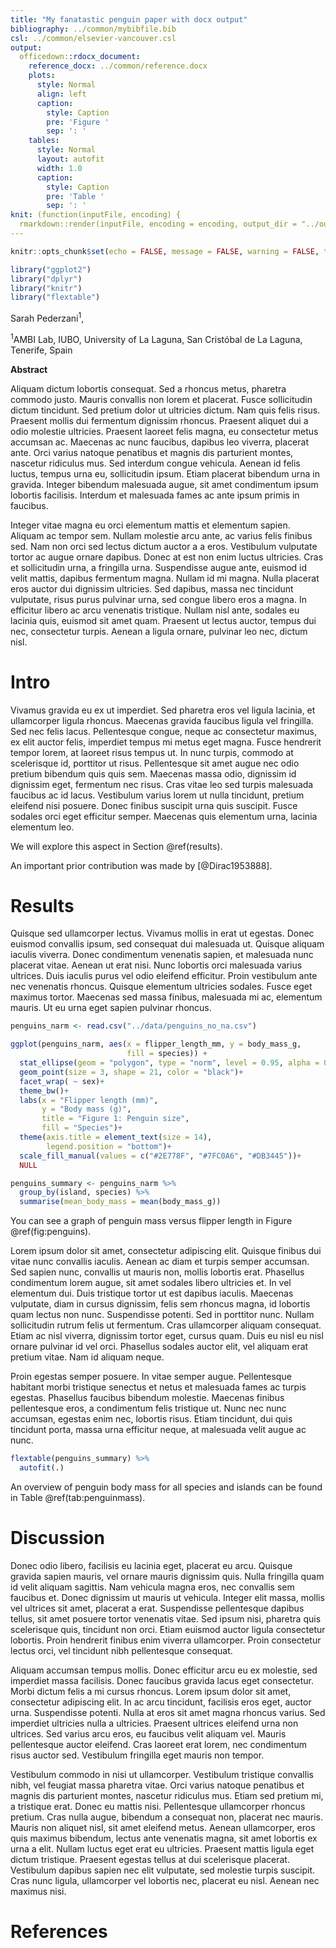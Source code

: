 ```yaml
---
title: "My fanatastic penguin paper with docx output"
bibliography: ../common/mybibfile.bib
csl: ../common/elsevier-vancouver.csl
output: 
  officedown::rdocx_document:
    reference_docx: ../common/reference.docx
    plots:
      style: Normal
      align: left
      caption:
        style: Caption
        pre: 'Figure '
        sep: ': '
    tables:
      style: Normal
      layout: autofit
      width: 1.0
      caption:
        style: Caption
        pre: 'Table '
        sep: ': '
knit: (function(inputFile, encoding) {
  rmarkdown::render(inputFile, encoding = encoding, output_dir = "../output/") }) 
---
```


```r
knitr::opts_chunk$set(echo = FALSE, message = FALSE, warning = FALSE, tab.topcaption = TRUE, fig.path = "../output/", dev=c('png'))

library("ggplot2")
library("dplyr")
library("knitr")
library("flextable")
```

Sarah Pederzani^1^, 

::: {custom-style=affiliation}
^1^AMBI Lab, IUBO, University of La Laguna, San Cristóbal de La Laguna, Tenerife, Spain  
:::

**Abstract**

Aliquam dictum lobortis consequat. Sed a rhoncus metus, pharetra commodo justo. Mauris convallis non lorem et placerat. Fusce sollicitudin dictum tincidunt. Sed pretium dolor ut ultricies dictum. Nam quis felis risus. Praesent mollis dui fermentum dignissim rhoncus. Praesent aliquet dui a odio molestie ultricies. Praesent laoreet felis magna, eu consectetur metus accumsan ac. Maecenas ac nunc faucibus, dapibus leo viverra, placerat ante. Orci varius natoque penatibus et magnis dis parturient montes, nascetur ridiculus mus. Sed interdum congue vehicula. Aenean id felis luctus, tempus urna eu, sollicitudin ipsum. Etiam placerat bibendum urna in gravida. Integer bibendum malesuada augue, sit amet condimentum ipsum lobortis facilisis. Interdum et malesuada fames ac ante ipsum primis in faucibus.

Integer vitae magna eu orci elementum mattis et elementum sapien. Aliquam ac tempor sem. Nullam molestie arcu ante, ac varius felis finibus sed. Nam non orci sed lectus dictum auctor a a eros. Vestibulum vulputate tortor ac augue ornare dapibus. Donec at est non enim luctus ultricies. Cras et sollicitudin urna, a fringilla urna. Suspendisse augue ante, euismod id velit mattis, dapibus fermentum magna. Nullam id mi magna. Nulla placerat eros auctor dui dignissim ultricies. Sed dapibus, massa nec tincidunt vulputate, risus purus pulvinar urna, sed congue libero eros a magna. In efficitur libero ac arcu venenatis tristique. Nullam nisl ante, sodales eu lacinia quis, euismod sit amet quam. Praesent ut lectus auctor, tempus dui nec, consectetur turpis. Aenean a ligula ornare, pulvinar leo nec, dictum nisl.

\newpage



# Intro

Vivamus gravida eu ex ut imperdiet. Sed pharetra eros vel ligula lacinia, et ullamcorper ligula rhoncus. Maecenas gravida faucibus ligula vel fringilla. Sed nec felis lacus. Pellentesque congue, neque ac consectetur maximus, ex elit auctor felis, imperdiet tempus mi metus eget magna. Fusce hendrerit tempor lorem, at laoreet risus tempus ut. In nunc turpis, commodo at scelerisque id, porttitor ut risus. Pellentesque sit amet augue nec odio pretium bibendum quis quis sem. Maecenas massa odio, dignissim id dignissim eget, fermentum nec risus. Cras vitae leo sed turpis malesuada faucibus ac id lacus. Vestibulum varius lorem ut nulla tincidunt, pretium eleifend nisi posuere. Donec finibus suscipit urna quis suscipit. Fusce sodales orci eget efficitur semper. Maecenas quis elementum urna, lacinia elementum leo.

We will explore this aspect in Section \@ref(results). 

An important prior contribution was made by [@Dirac1953888]. 

# Results {#results}

Quisque sed ullamcorper lectus. Vivamus mollis in erat ut egestas. Donec euismod convallis ipsum, sed consequat dui malesuada ut. Quisque aliquam iaculis viverra. Donec condimentum venenatis sapien, et malesuada nunc placerat vitae. Aenean ut erat nisi. Nunc lobortis orci malesuada varius ultrices. Duis iaculis purus vel odio eleifend efficitur. Proin vestibulum ante nec venenatis rhoncus. Quisque elementum ultricies sodales. Fusce eget maximus tortor. Maecenas sed massa finibus, malesuada mi ac, elementum mauris. Ut eu urna eget sapien pulvinar rhoncus.


```r

penguins_narm <- read.csv("../data/penguins_no_na.csv")

```


```r

ggplot(penguins_narm, aes(x = flipper_length_mm, y = body_mass_g, 
                          fill = species)) + 
  stat_ellipse(geom = "polygon", type = "norm", level = 0.95, alpha = 0.3, color = NA)+
  geom_point(size = 3, shape = 21, color = "black")+
  facet_wrap( ~ sex)+
  theme_bw()+
  labs(x = "Flipper length (mm)", 
       y = "Body mass (g)", 
       title = "Figure 1: Penguin size", 
       fill = "Species")+
  theme(axis.title = element_text(size = 14), 
        legend.position = "bottom")+
  scale_fill_manual(values = c("#2E778F", "#7FC0A6", "#DB3445"))+
  NULL

```


```r

penguins_summary <- penguins_narm %>%
  group_by(island, species) %>%
  summarise(mean_body_mass = mean(body_mass_g))

```

You can see a graph of penguin mass versus flipper length in Figure \@ref(fig:penguins). 

Lorem ipsum dolor sit amet, consectetur adipiscing elit. Quisque finibus dui vitae nunc convallis iaculis. Aenean ac diam et turpis semper accumsan. Sed sapien nunc, convallis ut mauris non, mollis lobortis erat. Phasellus condimentum lorem augue, sit amet sodales libero ultricies et. In vel elementum dui. Duis tristique tortor ut est dapibus iaculis. Maecenas vulputate, diam in cursus dignissim, felis sem rhoncus magna, id lobortis quam lectus non nunc. Suspendisse potenti. Sed in porttitor nunc. Nullam sollicitudin rutrum felis ut fermentum. Cras ullamcorper aliquam consequat. Etiam ac nisl viverra, dignissim tortor eget, cursus quam. Duis eu nisl eu nisl ornare pulvinar id vel orci. Phasellus sodales auctor elit, vel aliquam erat pretium vitae. Nam id aliquam neque.

Proin egestas semper posuere. In vitae semper augue. Pellentesque habitant morbi tristique senectus et netus et malesuada fames ac turpis egestas. Phasellus faucibus bibendum molestie. Maecenas finibus pellentesque eros, a condimentum felis tristique ut. Nunc nec nunc accumsan, egestas enim nec, lobortis risus. Etiam tincidunt, dui quis tincidunt porta, massa urna efficitur neque, at malesuada velit augue ac nunc.

\FloatBarrier

```r

flextable(penguins_summary) %>%
  autofit(.)

```

An overview of penguin body mass for all species and islands can be found in Table \@ref(tab:penguinmass). 

# Discussion

Donec odio libero, facilisis eu lacinia eget, placerat eu arcu. Quisque gravida sapien mauris, vel ornare mauris dignissim quis. Nulla fringilla quam id velit aliquam sagittis. Nam vehicula magna eros, nec convallis sem faucibus et. Donec dignissim ut mauris ut vehicula. Integer elit massa, mollis vel ultrices sit amet, placerat a erat. Suspendisse pellentesque dapibus tellus, sit amet posuere tortor venenatis vitae. Sed ipsum nisi, pharetra quis scelerisque quis, tincidunt non orci. Etiam euismod auctor ligula consectetur lobortis. Proin hendrerit finibus enim viverra ullamcorper. Proin consectetur lectus orci, vel tincidunt nibh pellentesque consequat.

Aliquam accumsan tempus mollis. Donec efficitur arcu eu ex molestie, sed imperdiet massa facilisis. Donec faucibus gravida lacus eget consectetur. Morbi dictum felis a mi cursus rhoncus. Lorem ipsum dolor sit amet, consectetur adipiscing elit. In ac arcu tincidunt, facilisis eros eget, auctor urna. Suspendisse potenti. Nulla at eros sit amet magna rhoncus varius. Sed imperdiet ultricies nulla a ultricies. Praesent ultrices eleifend urna non ultrices. Sed varius arcu eros, eu faucibus velit aliquam vel. Mauris pellentesque auctor eleifend. Cras laoreet erat lorem, nec condimentum risus auctor sed. Vestibulum fringilla eget mauris non tempor.

Vestibulum commodo in nisi ut ullamcorper. Vestibulum tristique convallis nibh, vel feugiat massa pharetra vitae. Orci varius natoque penatibus et magnis dis parturient montes, nascetur ridiculus mus. Etiam sed pretium mi, a tristique erat. Donec eu mattis nisi. Pellentesque ullamcorper rhoncus pretium. Cras nulla augue, bibendum a consequat non, placerat nec mauris. Mauris non aliquet nisl, sit amet eleifend metus. Aenean ullamcorper, eros quis maximus bibendum, lectus ante venenatis magna, sit amet lobortis ex urna a elit. Nullam luctus eget erat eu ultricies. Praesent mattis ligula eget dictum tristique. Praesent egestas tellus at dui scelerisque placerat. Vestibulum dapibus sapien nec elit vulputate, sed molestie turpis suscipit. Cras nunc ligula, ullamcorper vel lobortis nec, placerat eu nisl. Aenean nec maximus nisi.

# References


